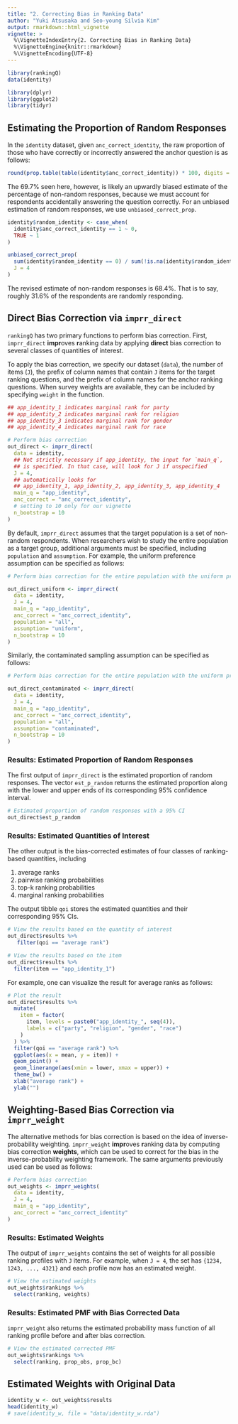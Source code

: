 ```yaml
---
title: "2. Correcting Bias in Ranking Data"
author: "Yuki Atsusaka and Seo-young Silvia Kim"
output: rmarkdown::html_vignette
vignette: >
  %\VignetteIndexEntry{2. Correcting Bias in Ranking Data}
  %\VignetteEngine{knitr::rmarkdown}
  %\VignetteEncoding{UTF-8}
---
```



```r
library(rankingQ)
data(identity)

library(dplyr)
library(ggplot2)
library(tidyr)
```

## Estimating the Proportion of Random Responses

In the `identity` dataset, given `anc_correct_identity`, the raw proportion of those who have correctly or incorrectly answered the anchor question is as follows:

```r
round(prop.table(table(identity$anc_correct_identity)) * 100, digits = 1)
```
The 69.7% seen here, however, is likely an upwardly biased estimate of the percentage of non-random responses, because we must account for respondents accidentally answering the question correctly. For an unbiased estimation of random responses, we use `unbiased_correct_prop`. 

```r
identity$random_identity <- case_when(
  identity$anc_correct_identity == 1 ~ 0,
  TRUE ~ 1
)

unbiased_correct_prop(
  sum(identity$random_identity == 0) / sum(!is.na(identity$random_identity)),
  J = 4
)
```
The revised estimate of non-random responses is 68.4%. That is to say, roughly 31.6% of the respondents are randomly responding.

## Direct Bias Correction via `imprr_direct`

`rankingQ` has two primary functions to perform bias correction. First, `imprr_direct` **impr**oves **r**anking data by applying **direct** bias correction to several classes of quantities of interest.

To apply the bias correction, we specify our dataset (`data`), the number of items (`J`), the prefix of column names that contain `J` items for the target ranking questions, and the prefix of column names for the anchor ranking questions. When survey weights are available, they can be included by specifying `weight` in the function.

```r
## app_identity_1 indicates marginal rank for party
## app_identity_2 indicates marginal rank for religion
## app_identity_3 indicates marginal rank for gender
## app_identity_4 indicates marginal rank for race

# Perform bias correction
out_direct <- imprr_direct(
  data = identity,
  ## Not strictly necessary if app_identity, the input for `main_q`,
  ## is specified. In that case, will look for J if unspecified
  J = 4, 
  ## automatically looks for 
  ## app_identity_1, app_identity_2, app_identity_3, app_identity_4
  main_q = "app_identity", 
  anc_correct = "anc_correct_identity",
  # setting to 10 only for our vignette
  n_bootstrap = 10
)
```


By default, `imprr_direct` assumes that the target population is a set of non-random respondents. When researchers wish to study the entire population as a target group, additional arguments must be specified, including `population` and `assumption`. For example, the uniform preference assumption can be specified as follows:


```r
# Perform bias correction for the entire population with the uniform preference assumption

out_direct_uniform <- imprr_direct(
  data = identity,
  J = 4, 
  main_q = "app_identity", 
  anc_correct = "anc_correct_identity",
  population = "all",
  assumption= "uniform",
  n_bootstrap = 10
)
```

Similarly, the contaminated sampling assumption can be specified as follows:

```r
# Perform bias correction for the entire population with the uniform preference assumption

out_direct_contaminated <- imprr_direct(
  data = identity,
  J = 4, 
  main_q = "app_identity", 
  anc_correct = "anc_correct_identity",
  population = "all",
  assumption= "contaminated",
  n_bootstrap = 10
)
```


### Results: Estimated Proportion of Random Responses

The first output of `imprr_direct` is the estimated proportion of random responses. The vector `est_p_random` returns the estimated proportion along with the lower and upper ends of its corresponding 95% confidence interval.

```r
# Estimated proportion of random responses with a 95% CI 
out_direct$est_p_random
```

### Results: Estimated Quantities of Interest

The other output is the bias-corrected estimates of four classes of ranking-based quantities, including

1.  average ranks
2.  pairwise ranking probabilities
3.  top-k ranking probabilities
4.  marginal ranking probabilities

The output tibble `qoi` stores the estimated quantities and their corresponding 95% CIs.

```r
# View the results based on the quantity of interest
out_direct$results %>%
   filter(qoi == "average rank")

# View the results based on the item
out_direct$results %>%
  filter(item == "app_identity_1")
```

For example, one can visualize the result for average ranks as follows:

```r
# Plot the result
out_direct$results %>%
  mutate(
    item = factor(
      item, levels = paste0("app_identity_", seq(4)),
      labels = c("party", "religion", "gender", "race")
    )
  ) %>%
  filter(qoi == "average rank") %>%
  ggplot(aes(x = mean, y = item)) +
  geom_point() +
  geom_linerange(aes(xmin = lower, xmax = upper)) +
  theme_bw() +
  xlab("average rank") +
  ylab("")
```

## Weighting-Based Bias Correction via `imprr_weight`

The alternative methods for bias correction is based on the idea of inverse-probability weighting. `imprr_weight` **impr**oves **r**anking data by computing bias correction **weights**, which can be used to correct for the bias in the inverse-probability weighting framework. The same arguments previously used can be used as follows:

```r
# Perform bias correction
out_weights <- imprr_weights(
  data = identity,
  J = 4,
  main_q = "app_identity",
  anc_correct = "anc_correct_identity"
)
```

### Results: Estimated Weights

The output of `imprr_weights` contains the set of weights for all possible ranking profiles with `J` items. For example, when `J = 4`, the set has `{1234, 1243, ..., 4321}` and each profile now has an estimated weight.

```r
# View the estimated weights
out_weights$rankings %>%
  select(ranking, weights)
```

### Results: Estimated PMF with Bias Corrected Data

`imprr_weight` also returns the estimated probability mass function of all ranking profile before and after bias correction.

```r
# View the estimated corrected PMF
out_weights$rankings %>%
  select(ranking, prop_obs, prop_bc)
```

## Estimated Weights with Original Data

```r
identity_w <- out_weights$results
head(identity_w)
# save(identity_w, file = "data/identity_w.rda")
```
